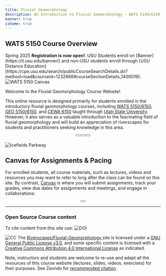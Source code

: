 ```yaml
---
title: Fluvial Geomorphology
description: An Introduction to Fluvial Geomorphology - WATS 5150/6150 & GEOG 5150/6150 & CEWA 510
banner: true
ishome: true
---
```



<Container maxWidth="xl">

## WATS 5150 Course Overview

<Alert severity="success">
  Spring 2025 <strong>Registration is now open!</strong>. USU Students enroll on [Banner](https://it.usu.edu/banner/) and non-USU students enroll through [USU Distance Education](https://cpe.usu.edu/search/publicCourseSearchDetails.do?method=load&courseId=1232666#courseSectionDetails_1400019).
</Alert>
<Image float="left" src="/images/pics/WATS-5150_Canvas.png" alt="WATS 5150 Canvas" />


Welcome to the Fluvial Geomorphology Course Website!

This online resource is designed primarily for students enrolled in the introductory fluvial geomorphology courses, including [WATS 5150/6150](/syllabus/), [GEO 5150/6150](/syllabus/), and [CEWA 6150](/syllabus/) taught through [Utah State University](https://qcnr.usu.edu/wats/). However, it also serves as a valuable introduction to the fascinating field of fluvial geomorphology and will build an appreciation of riverscapes for students and practitioners seeking knowledge in this area.

<div align="center" pad="10px">
  <Button to="/syllabus/" title="See All Syllabai" subtitle="for more details" color="secondary" />
  <Button to="/syllabus/2025_Spring" title="See Spring 2025"  subtitle="Schedule & Syllabus" color="secondary" />
  <Button to="/Course_Topics/" title="Fluvial Geomorphology" subtitle="Course Topics"  imageSrc="/images/favicons/android-icon-48x48.png" color="secondary" />
</div>


####

<Image src="/images/pics/IcefieldsParkway.png" alt="Icefields Parkway" pad="10px" />

## Canvas for Assignments & Pacing

For enrolled students, all course materials, such as lectures, videos and resources you may want to refer to long after the class  can be found on this site. By contrast, [Canvas](https://usu.instructure.com) is where you will submit assignments, track your grades, view due dates for assignments and meetings,  and engage in collaborations:

<div align="center">
  <Button to="https://usu.instructure.com/courses/778039" title="Spring 2025 WATS 5150 Course" subtitle="Canvas Course" imageSrc="/images/canvas_logo.png" />
</div>	
	
---------------------------------------
### Open Source Course content

To cite content from this site use: <Image to="https://doi.org/10.5281/zenodo.7273816" src="https://zenodo.org/badge/DOI/10.5281/zenodo.7273816.svg" alt="DOI" float="right" /> 

<Image src="/images/cc-watermarks-usu-rc_orig.png" alt="CC" float="right"/> The [Riverscapes/Fluvial-Geomorphology <Icon iconName="GitHub" />](https://github.com/Riverscapes/Fluvial-Geomorphology)  site is licensed under a [GNU General Public License v3.0](https://github.com/Riverscapes/RIM/blob/master/LICENSE), and some specific content is licensed with a [Creative Commons Attribution 4.0 International License](http://creativecommons.org/licenses/by/4.0/) as indicated. 

Note, instructors and students are welcome to re-use and adapt all the resources of this course website (lectures, slides, videos, exercises) for their purposes. See Zeondo for [recommended citation](https://doi.org/10.5281/zenodo.7273816).

</Container>